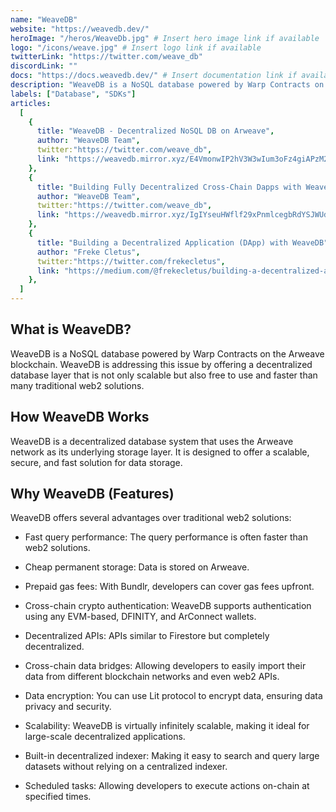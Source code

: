 ```yaml
---
name: "WeaveDB"
website: "https://weavedb.dev/"
heroImage: "/heros/WeaveDb.jpg" # Insert hero image link if available
logo: "/icons/weave.jpg" # Insert logo link if available
twitterLink: "https://twitter.com/weave_db"
discordLink: ""
docs: "https://docs.weavedb.dev/" # Insert documentation link if available
description: "WeaveDB is a NoSQL database powered by Warp Contracts on the Arweave blockchain."
labels: ["Database", "SDKs"]
articles:
  [
    {
      title: "WeaveDB - Decentralized NoSQL DB on Arweave",
      author: "WeaveDB Team",
      twitter:"https://twitter.com/weave_db",
      link: "https://weavedb.mirror.xyz/E4VmonwIP2hV3W3wIum3oFz4giAPzM2E_DeSRLQelL0",
    },
    {
      title: "Building Fully Decentralized Cross-Chain Dapps with WeaveDB",
      author: "WeaveDB Team",
      twitter:"https://twitter.com/weave_db",
      link: "https://weavedb.mirror.xyz/IgIYseuHWflf29xPnmlcegbRdYSJWUd28SjAbyVLEno",
    },
    {
      title: "Building a Decentralized Application (DApp) with WeaveDB",
      author: "Freke Cletus",
      twitter:"https://twitter.com/frekecletus",
      link: "https://medium.com/@frekecletus/building-a-decentralized-application-dapp-with-weavedb-a-step-by-step-tutorial-9ff0177ee8a2",
    },
  ]
---
```


## What is WeaveDB?

WeaveDB is a NoSQL database powered by Warp Contracts on the Arweave blockchain. WeaveDB is addressing this issue by offering a decentralized database layer that is not only scalable but also free to use and faster than many traditional web2 solutions.

## How WeaveDB Works

WeaveDB is a decentralized database system that uses the Arweave network as its underlying storage layer. It is designed to offer a scalable, secure, and fast solution for data storage.

## Why WeaveDB (Features)

WeaveDB offers several advantages over traditional web2 solutions:

- Fast query performance: The query performance is often faster than web2 solutions.

- Cheap permanent storage: Data is stored on Arweave.

- Prepaid gas fees: With Bundlr, developers can cover gas fees upfront.

- Cross-chain crypto authentication: WeaveDB supports authentication using any EVM-based, DFINITY, and ArConnect wallets.

- Decentralized APIs: APIs similar to Firestore but completely decentralized.

- Cross-chain data bridges: Allowing developers to easily import their data from different blockchain networks and even web2 APIs.

- Data encryption: You can use Lit protocol to encrypt data, ensuring data privacy and security.

- Scalability: WeaveDB is virtually infinitely scalable, making it ideal for large-scale decentralized applications.

- Built-in decentralized indexer: Making it easy to search and query large datasets without relying on a centralized indexer.

- Scheduled tasks: Allowing developers to execute actions on-chain at specified times.
